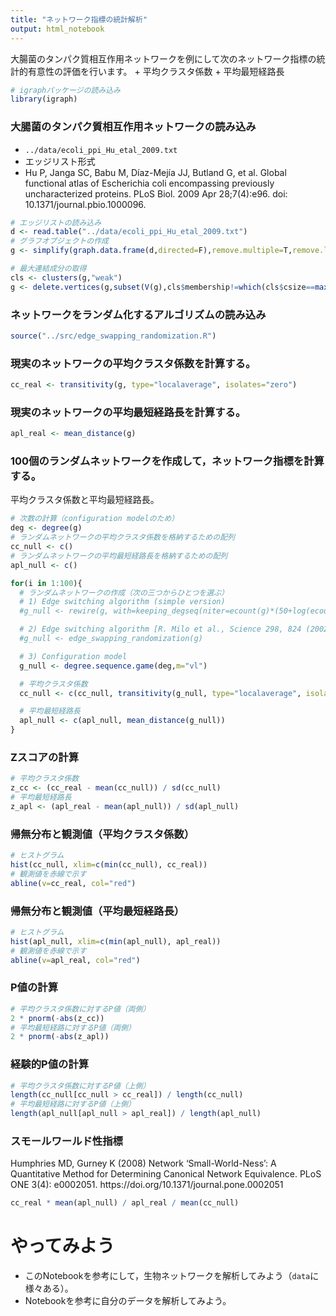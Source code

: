 ```yaml
---
title: "ネットワーク指標の統計解析"
output: html_notebook
---
```


大腸菌のタンパク質相互作用ネットワークを例にして次のネットワーク指標の統計的有意性の評価を行います。
  + 平均クラスタ係数
  + 平均最短経路長

```r
# igraphパッケージの読み込み
library(igraph)
```

### 大腸菌のタンパク質相互作用ネットワークの読み込み
  + `../data/ecoli_ppi_Hu_etal_2009.txt`
  + エッジリスト形式
  + Hu P, Janga SC, Babu M, Díaz-Mejía JJ, Butland G, et al. Global functional atlas of Escherichia coli encompassing previously uncharacterized proteins. PLoS Biol. 2009 Apr 28;7(4):e96. doi: 10.1371/journal.pbio.1000096.
  
```r
# エッジリストの読み込み
d <- read.table("../data/ecoli_ppi_Hu_etal_2009.txt")
# グラフオブジェクトの作成
g <- simplify(graph.data.frame(d,directed=F),remove.multiple=T,remove.loops=T)

# 最大連結成分の取得
cls <- clusters(g,"weak")
g <- delete.vertices(g,subset(V(g),cls$membership!=which(cls$csize==max(cls$csize))[[1]]))
```

### ネットワークをランダム化するアルゴリズムの読み込み
```r
source("../src/edge_swapping_randomization.R")
```

### 現実のネットワークの平均クラスタ係数を計算する。
```r
cc_real <- transitivity(g, type="localaverage", isolates="zero")
```

### 現実のネットワークの平均最短経路長を計算する。
```r
apl_real <- mean_distance(g)
```

### 100個のランダムネットワークを作成して，ネットワーク指標を計算する。
平均クラスタ係数と平均最短経路長。
```r
# 次数の計算（configuration modelのため）
deg <- degree(g)
# ランダムネットワークの平均クラスタ係数を格納するための配列
cc_null <- c()
# ランダムネットワークの平均最短経路長を格納するための配列
apl_null <- c()

for(i in 1:100){
  # ランダムネットワークの作成（次の三つからひとつを選ぶ）
  # 1) Edge switching algorithm (simple version)
  #g_null <- rewire(g, with=keeping_degseq(niter=ecount(g)*(50+log(ecount(g)))/2,loops=F))

  # 2) Edge switching algorithm [R. Milo et al., Science 298, 824 (2002)] doi:10.1126/science.298.5594.824
  #g_null <- edge_swapping_randomization(g)

  # 3) Configuration model
  g_null <- degree.sequence.game(deg,m="vl")

  # 平均クラスタ係数
  cc_null <- c(cc_null, transitivity(g_null, type="localaverage", isolates="zero"))

  # 平均最短経路長
  apl_null <- c(apl_null, mean_distance(g_null))
}
```

### Zスコアの計算
```r
# 平均クラスタ係数
z_cc <- (cc_real - mean(cc_null)) / sd(cc_null)
# 平均最短経路長
z_apl <- (apl_real - mean(apl_null)) / sd(apl_null)
```

### 帰無分布と観測値（平均クラスタ係数）
```r
# ヒストグラム
hist(cc_null, xlim=c(min(cc_null), cc_real))
# 観測値を赤線で示す
abline(v=cc_real, col="red")
```
### 帰無分布と観測値（平均最短経路長）
```r
# ヒストグラム
hist(apl_null, xlim=c(min(apl_null), apl_real))
# 観測値を赤線で示す
abline(v=apl_real, col="red")
```

### P値の計算
```r
# 平均クラスタ係数に対するP値（両側）
2 * pnorm(-abs(z_cc))
# 平均最短経路に対するP値（両側）
2 * pnorm(-abs(z_apl))
```

### 経験的P値の計算
```r
# 平均クラスタ係数に対するP値（上側）
length(cc_null[cc_null > cc_real]) / length(cc_null)
# 平均最短経路に対するP値（上側）
length(apl_null[apl_null > apl_real]) / length(apl_null)
```

### スモールワールド性指標
Humphries MD, Gurney K (2008) Network ‘Small-World-Ness’: A Quantitative Method for Determining Canonical Network Equivalence. PLoS ONE 3(4): e0002051. https://doi.org/10.1371/journal.pone.0002051

```r
cc_real * mean(apl_null) / apl_real / mean(cc_null)
```

# やってみよう
  + このNotebookを参考にして，生物ネットワークを解析してみよう（``data``に様々ある）。
  + Notebookを参考に自分のデータを解析してみよう。
  